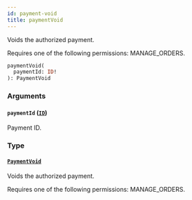 ```yaml
---
id: payment-void
title: paymentVoid
---
```



Voids the authorized payment. 

Requires one of the following permissions: MANAGE_ORDERS.

```graphql
paymentVoid(
  paymentId: ID!
): PaymentVoid
```


### Arguments

#### `paymentId` ([`ID`](../../../developer/api-reference/scalars/id))

Payment ID.


### Type

#### [`PaymentVoid`](../../../developer/api-reference/objects/payment-void) 

Voids the authorized payment. 

Requires one of the following permissions: MANAGE_ORDERS.




